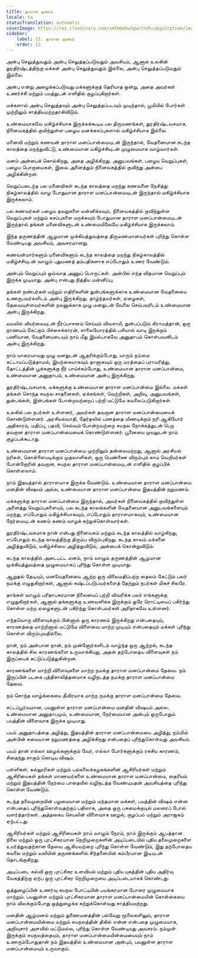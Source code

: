 ```yaml
---
title: தாராள குணம்
locale: ta
statusTranslation: automatic
coverImage: https://res.cloudinary.com/xmfm6mhw3gwctndtcubgx2rptnae/image/upload/v1740337243/small_cover_educacion_fundamental_a051170f1c.webp
sidebar:
    label: 12. தாராள குணம்
    order: 12
---
```

அன்பு செலுத்துவதும் அன்பு செலுத்தப்படுவதும் அவசியம், ஆனால் உலகின் துரதிர்ஷ்டத்திற்கு மக்கள் அன்பு செலுத்துவதும் இல்லை, அன்பு செலுத்தப்படுவதும் இல்லை.

அன்பு என்று அழைக்கப்படுவது மக்களுக்குத் தெரியாத ஒன்று, அதை அவர்கள் உணர்ச்சி மற்றும் பயத்துடன் எளிதில் குழப்புகிறார்கள்.

மக்களால் அன்பு செலுத்தவும் அன்பு செலுத்தப்படவும் முடிந்தால், பூமியில் போர்கள் முற்றிலும் சாத்தியமற்றதாகிவிடும்.

உண்மையாகவே மகிழ்ச்சியாக இருக்கக்கூடிய பல திருமணங்கள், துரதிர்ஷ்டவசமாக, நினைவகத்தில் குவிந்துள்ள பழைய மனக்கசப்புகளால் மகிழ்ச்சியாக இல்லை.

மனைவி மற்றும் கணவன் தாராள மனப்பான்மையுடன் இருந்தால், வேதனையான கடந்த காலத்தை மறந்துவிட்டு, உண்மையான மகிழ்ச்சியுடன் முழுமையாக வாழ்வார்கள்.

மனம் அன்பைக் கொல்கிறது, அதை அழிக்கிறது. அனுபவங்கள், பழைய வெறுப்புகள், பழைய பொறாமைகள், இவை அனைத்தும் நினைவகத்தில் குவிந்து அன்பை அழிக்கின்றன.

வெறுப்படைந்த பல மனைவிகள் கடந்த காலத்தை மறந்து கணவனை நேசித்து நிகழ்காலத்தில் வாழ போதுமான தாராள மனப்பான்மையுடன் இருந்தால் மகிழ்ச்சியாக இருக்கலாம்.

பல கணவர்கள் பழைய தவறுகளை மன்னிக்கவும், நினைவகத்தில் குவிந்துள்ள வெறுப்புகள் மற்றும் கசப்புகளை மறக்கவும் போதுமான தாராள மனப்பான்மையுடன் இருந்தால் தங்கள் மனைவிகளுடன் உண்மையிலேயே மகிழ்ச்சியாக இருக்கலாம்.

இந்த தருணத்தின் ஆழமான முக்கியத்துவத்தை திருமணமானவர்கள் புரிந்து கொள்ள வேண்டியது அவசியம், அவசரமானது.

கணவன்மார்களும் மனைவிகளும் கடந்த காலத்தை மறந்து நிகழ்காலத்தில் மகிழ்ச்சியுடன் வாழும் புதுமணத் தம்பதிகளாக எப்போதும் உணர வேண்டும்.

அன்பும் வெறுப்பும் ஒவ்வாத அணுப் பொருட்கள். அன்பில் எந்த விதமான வெறுப்பும் இருக்க முடியாது. அன்பு என்பது நித்திய மன்னிப்பு.

தங்கள் நண்பர்கள் மற்றும் எதிரிகளின் துன்பங்களுக்காக உண்மையான வேதனையை உணருபவர்களிடம் அன்பு இருக்கிறது. தாழ்ந்தவர்கள், ஏழைகள், தேவையுள்ளவர்களின் நலனுக்காக முழு மனதுடன் வேலை செய்பவரிடம் உண்மையான அன்பு இருக்கிறது.

வயலில் வியர்வையுடன் நீர்ப்பாசனம் செய்யும் விவசாயி, துன்பப்படும் கிராமத்தான், ஒரு நாணயம் கேட்கும் பிச்சைக்காரன், சாலையோரத்தில் பசியால் வாடி இறக்கும் பணிவான, வேதனையடையும் நாய் மீது இயல்பாகவே அனுதாபம் கொள்பவனிடம் அன்பு இருக்கிறது.

நாம் யாரையாவது முழு மனதுடன் ஆதரிக்கும்போது, யாரும் நம்மை கட்டாயப்படுத்தாமல், இயற்கையாகவும் தானாகவும் ஒரு மரத்தைப் பராமரித்து, தோட்டத்தின் பூக்களுக்கு நீர் பாய்ச்சும்போது, ​​உண்மையான தாராள மனப்பான்மை, உண்மையான அனுதாபம், உண்மையான அன்பு இருக்கிறது.

துரதிர்ஷ்டவசமாக, மக்களுக்கு உண்மையான தாராள மனப்பான்மை இல்லை. மக்கள் தங்கள் சொந்த சுயநல சாதனைகள், ஏக்கங்கள், வெற்றிகள், அறிவு, அனுபவங்கள், துன்பங்கள், இன்பங்கள் போன்றவற்றைப் பற்றி மட்டுமே கவலைப்படுகிறார்கள்.

உலகில் பல நபர்கள் உள்ளனர், அவர்கள் தவறான தாராள மனப்பான்மையைக் கொண்டுள்ளனர். அரசியல்வாதி, தேர்தலில் பணத்தை வீணடிக்கும் நரி ஆகியோர் அதிகாரம், மதிப்பு, பதவி, செல்வம் போன்றவற்றை சுயநல நோக்கத்துடன் பெற தவறான தாராள மனப்பான்மையைக் கொண்டுள்ளனர். பூனையை முயலுடன் நாம் குழப்பக்கூடாது.

உண்மையான தாராள மனப்பான்மை முற்றிலும் தன்னலமற்றது, ஆனால் அரசியல் நரிகள், கொள்ளையடிக்கும் முதலாளிகள், ஒரு பெண்ணை விரும்பும் காம வெறியர்கள் போன்றோரின் தவறான, சுயநல தாராள மனப்பான்மையுடன் எளிதில் குழப்பிக் கொள்ளலாம்.

நாம் இதயத்தால் தாராளமாக இருக்க வேண்டும். உண்மையான தாராள மனப்பான்மை மனதின் விஷயம் அல்ல, உண்மையான தாராள மனப்பான்மை இதயத்தின் நறுமணம்.

மக்களுக்கு தாராள மனப்பான்மை இருந்தால், அவர்கள் நினைவகத்தில் குவிந்துள்ள அனைத்து வெறுப்புகளையும், பல கடந்த காலங்களின் வேதனையான அனுபவங்களையும் மறந்து, எப்போதும் மகிழ்ச்சியாகவும், எப்போதும் தாராளமாகவும், உண்மையான நேர்மையுடன் கணம் கணம் வாழக் கற்றுக்கொள்வார்கள்.

துரதிர்ஷ்டவசமாக நான் என்பது நினைவகம் மற்றும் கடந்த காலத்தில் வாழ்கிறது, எப்போதும் கடந்த காலத்திற்கு திரும்ப விரும்புகிறது. கடந்த காலம் மக்களை அழித்துவிடும், மகிழ்ச்சியை அழித்துவிடும், அன்பைக் கொன்றுவிடும்.

கடந்த காலத்தில் அடைபட்ட மனம், நாம் வாழும் தருணத்தின் ஆழமான முக்கியத்துவத்தை முழுமையாகப் புரிந்து கொள்ள முடியாது.

ஆறுதல் தேடியும், மனவேதனையை ஆற்ற ஒரு விலைமதிப்பற்ற தைலம் கேட்டும் பலர் நமக்கு எழுதுகிறார்கள், ஆனால் கஷ்டப்படுபவர்களைத் தேற்றும் நபர்கள் மிகச் சிலரே.

தாங்கள் வாழும் பரிதாபகரமான நிலையைப் பற்றி விவரிக்க பலர் எங்களுக்கு எழுதுகிறார்கள், ஆனால் தங்களுக்கு உணவளிக்க இருக்கும் ஒரே ரொட்டியைப் பகிர்ந்து கொள்ள மற்ற ஏழைகளுடன் பகிர்ந்து கொள்பவர்கள் அரிதாகவே உள்ளனர்.

எந்தவொரு விளைவுக்கும் பின்னால் ஒரு காரணம் இருக்கிறது என்பதையும், காரணத்தை மாற்றினால் மட்டுமே விளைவை மாற்ற முடியும் என்பதையும் மக்கள் புரிந்து கொள்ள விரும்புவதில்லை.

நான், நம் அன்பான நான், நம் முன்னோர்களிடம் வாழ்ந்த ஒரு ஆற்றல், கடந்த காலத்தில் சில காரணங்களை உருவாக்கியது, அதன் தற்போதைய விளைவுகள் நம் இருப்பைக் கட்டுப்படுத்துகின்றன.

காரணங்களை மாற்றி விளைவுகளை மாற்ற நமக்கு தாராள மனப்பான்மை தேவை. நம் இருப்பின் படகை புத்திசாலித்தனமாக வழிநடத்த நமக்கு தாராள மனப்பான்மை தேவை.

நம் சொந்த வாழ்க்கையை தீவிரமாக மாற்ற நமக்கு தாராள மனப்பான்மை தேவை.

சட்டப்பூர்வமான, பயனுள்ள தாராள மனப்பான்மை மனதின் விஷயம் அல்ல. உண்மையான அனுதாபமும், உண்மையான, நேர்மையான அன்பும் ஒருபோதும் பயத்தின் விளைவாக இருக்க முடியாது.

பயம் அனுதாபத்தை அழித்து, இதயத்தின் தாராள மனப்பான்மையை அழித்து, நம்மில் அன்பின் சுவையான நறுமணத்தை அழிக்கிறது என்பதைப் புரிந்துகொள்வது அவசியம்.

பயம் தான் எல்லா ஊழல்களுக்கும் வேர், எல்லா போர்களுக்கும் ரகசிய காரணம், சிதைந்து சாகும் கொடிய விஷம்.

பள்ளிகள், கல்லூரிகள் மற்றும் பல்கலைக்கழகங்களின் ஆசிரியர்கள் மற்றும் ஆசிரியைகள் தங்கள் மாணவர்களை உண்மையான தாராள மனப்பான்மை, தைரியம் மற்றும் இதயத்தின் நேர்மை பாதையில் வழிநடத்த வேண்டியதன் அவசியத்தை புரிந்து கொள்ள வேண்டும்.

கடந்த தலைமுறையின் பழமையான மற்றும் மந்தமான மக்கள், பயத்தின் விஷம் என்ன என்பதைப் புரிந்துகொள்வதற்குப் பதிலாக, அதை ஒரு பசுமைக்குடில் மலரைப் போல் வளர்த்தார்கள். அத்தகைய செயலின் விளைவாக ஊழல், குழப்பம் மற்றும் அராஜகம் ஏற்பட்டது.

ஆசிரியர்கள் மற்றும் ஆசிரியைகள் நாம் வாழும் நேரம், நாம் இருக்கும் ஆபத்தான நிலை மற்றும் ஒரு புரட்சிகரமான நெறிமுறைகளின் அடிப்படையில் புதிய தலைமுறைகளை உயர்த்துவதற்கான தேவை ஆகியவற்றை புரிந்து கொள்ள வேண்டும், இது தற்போதைய கவலை மற்றும் வலியின் தருணங்களில் சிந்தனையின் கம்பீரமான இடியுடன் தொடங்குகிறது.

அடிப்படை கல்வி ஒரு புரட்சிகர உளவியல் மற்றும் புதிய யுகத்தின் புதிய அதிர்வு வேகத்திற்கு ஏற்ப ஒரு புரட்சிகர நெறிமுறையை அடிப்படையாகக் கொண்டது.

ஒத்துழைப்பின் உணர்வு சுயநல போட்டியின் பயங்கரமான போரை முழுமையாக மாற்றும். பயனுள்ள மற்றும் புரட்சிகரமான தாராள மனப்பான்மையின் கொள்கையை நாம் விலக்கும்போது ஒத்துழைக்க கற்றுக்கொள்வது சாத்தியமற்றது.

மனதின் ஆழ்மனம் மற்றும் துணைமனத்தின் பல்வேறு மூலைகளிலும், தாராள மனப்பான்மையின்மை மற்றும் சுயநலத்தின் திகில் என்ன என்பதை முழுமையாக, அறிவுசார் அளவில் மட்டுமல்ல, புரிந்து கொள்ள வேண்டியது அவசரம். நம்முள் இருக்கும் சுயநலத்தையும், தாராள மனப்பான்மையின்மையையும் நாம் உணரும்போதுதான் நம் இதயத்தில் உண்மையான அன்பும், பயனுள்ள தாராள மனப்பான்மையும் உருவாகும்.

